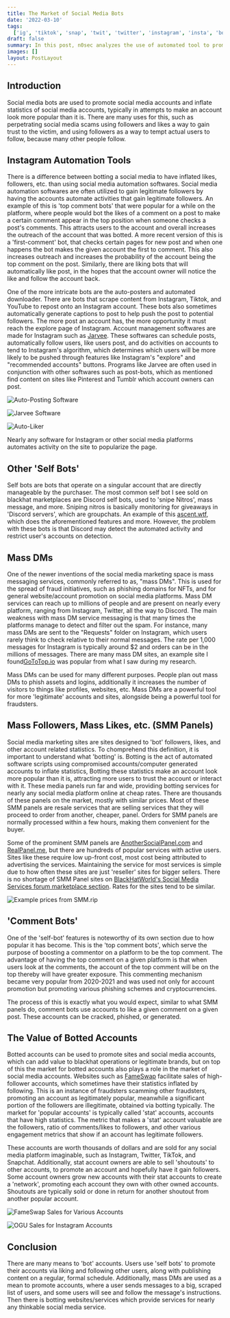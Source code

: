 ```yaml
---
title: The Market of Social Media Bots
date: '2022-03-10'
tags:
  ['ig', 'tiktok', 'snap', 'twit', 'twitter', 'instagram', 'insta', 'botting', 'sm botting', 'sm']
draft: false
summary: In this post, n0sec analyzes the use of automated tool to promote social media accounts. This includes automated like,following, etc. services. These have been on the market for a long time and for a quick TL:DR, its a lot of reselling.
images: []
layout: PostLayout
---
```


## Introduction

Social media bots are used to promote social media accounts and inflate statistics of social media accounts, typically in attempts to make an account look more popular than it is. There are many uses for this, such as perpetrating social media scams using followers and likes a way to gain trust to the victim, and using followers as a way to tempt actual users to follow, because many other people follow.

## Instagram Automation Tools

There is a difference between botting a social media to have inflated likes, followers, etc. than using social media automation softwares. Social media automation softwares are often utilized to gain legitimate followers by having the accounts automate activities that gain legitimate followers. An example of this is 'top comment bots' that were popular for a while on the platform, where people would bot the likes of a comment on a post to make a certain comment appear in the top position when someone checks a post's comments. This attracts users to the account and overall increases the outreach of the account that was botted. A more recent version of this is a 'first-comment' bot, that checks certain pages for new post and when one happens the bot makes the given account the first to comment. This also increases outreach and increases the probability of the account being the top comment on the post. Similarly, there are liking bots that will automatically like post, in the hopes that the account owner will notice the like and follow the account back.

One of the more intricate bots are the auto-posters and automated downloader. There are bots that scrape content from Instagram, Tiktok, and YouTube to repost onto an Instagram account. These bots also sometimes automatically generate captions to post to help push the post to potential followers. The more post an account has, the more opportunity it must reach the explore page of Instagram. Account management softwares are made for Instagram such as [Jarvee](https://jarvee.com). These softwares can schedule posts, automatically follow users, like users post, and do activities on accounts to tend to Instagram's algorithm, which determines which users will be more likely to be pushed through features like Instagram's "explore" and "recommended accounts" buttons. Programs like Jarvee are often used in conjunction with other softwares such as post-bots, which as mentioned find content on sites like Pinterest and Tumblr which account owners can post.

![Auto-Posting Software](/static/images/smm/autoposter.png)

![Jarvee Software](/static/images/smm/jarvee.png)

![Auto-Liker](/static/images/smm/postliker.png)

Nearly any software for Instagram or other social media platforms automates activity on the site to popularize the page.

## Other 'Self Bots'

Self bots are bots that operate on a singular account that are directly manageable by the purchaser. The most common self bot I see sold on blackhat marketplaces are Discord self bots, used to 'snipe Nitros', mass message, and more. Sniping nitros is basically monitoring for giveaways in 'Discord servers', which are groupchats. An example of this [ascent.wtf](https://ascend.wtf), which does the aforementioned features and more. However, the problem with these bots is that Discord may detect the automated activity and restrict user's accounts on detection.

## Mass DMs

One of the newer inventions of the social media marketing space is mass messaging services, commonly referred to as, "mass DMs". This is used for the spread of fraud initiatives, such as phishing domains for NFTs, and for general website/account promotion on social media platforms. Mass DM services can reach up to millions of people and are present on nearly every platform, ranging from Instagram, Twitter, all the way to Discord. The main weakness with mass DM service messaging is that many times the platforms manage to detect and filter out the spam. For instance, many mass DMs are sent to the "Requests" folder on Instagram, which users rarely think to check relative to their normal messages. The rate per 1,000 messages for Instagram is typically around \$2 and orders can be in the millions of messages. There are many mass DM sites, an example site I found[GoToTop.io](https://gototop.io/services) was popular from what I saw during my research.

Mass DMs can be used for many different purposes. People plan out mass DMs to phish assets and logins, additionally it increases the number of visitors to things like profiles, websites, etc. Mass DMs are a powerful tool for more 'legitimate' accounts and sites, alongside being a powerful tool for fraudsters.

## Mass Followers, Mass Likes, etc. (SMM Panels)

Social media marketing sites are sites designed to 'bot' followers, likes, and other account related statistics. To chomprehend this definition, it is important to understand what 'botting' is. Botting is the act of automated software scripts using compromised accounts/computer generated accounts to inflate statistics, Botting these statistics make an account look more popular than it is, attracting more users to trust the account or interact with it. These media panels run far and wide, providing botting services for nearly any social media platform online at cheap rates. There are thousands of these panels on the market, mostly with similar prices. Most of these SMM panels are resale services that are selling services that they will proceed to order from another, cheaper, panel. Orders for SMM panels are normally processed within a few hours, making them convenient for the buyer.

Some of the prominent SMM panels are [AnotherSocialPanel.com](https://anothersocialpanel.com/services) and [RealPanel.me](https://realpanel.me/), but there are hundreds of popular services with active users. Sites like these require low up-front cost, most cost being attributed to advertising the services. Maintaining the service for most services is simple due to how often these sites are just 'reseller' sites for bigger sellers. There is no shortage of SMM Panel sites on [BlackHatWorld's Social Media Services forum marketplace section](https://www.blackhatworld.com/forums/social-media.200/). Rates for the sites tend to be similar.

![Example prices from SMM.rip](/static/images/smm/smmrip.png)

## 'Comment Bots'

One of the 'self-bot' features is noteworthy of its own section due to how popular it has become. This is the 'top comment bots', which serve the purpose of boosting a commentor on a platform to be the top comment. The advantage of having the top comment on a given platform is that when users look at the comments, the account of the top comment will be on the top thereby will have greater exposure. This commenting mechanism became very popular from 2020-2021 and was used not only for account promotion but promoting various phishing schemes and cryptocurrencies.

The process of this is exactly what you would expect, similar to what SMM panels do, comment bots use accounts to like a given comment on a given post. These accounts can be cracked, phished, or generated.

## The Value of Botted Accounts

Botted accounts can be used to promote sites and social media accounts, which can add value to blackhat operations or legitimate brands, but on top of this the market for botted accounts also plays a role in the market of social media accounts. Websites such as [FameSwap](https://fameswap.com) facilitate sales of high-follower accounts, which sometimes have their statistics inflated by following. This is an instance of fraudsters scamming other fraudsters, promoting an account as legitimately popular, meanwhile a significant portion of the followers are illegitimate, obtained via botting typically. The market for 'popular accounts' is typically called 'stat' accounts, accounts that have high statistics. The metric that makes a 'stat' account valuable are the followers, ratio of comments/likes to followers, and other various engagement metrics that show if an account has legitimate followers.

These accounts are worth thousands of dollars and are sold for any social media platform imaginable, such as Instagram, Twitter, TikTok, and Snapchat. Additionally, stat account owners are able to sell 'shoutouts' to other accounts, to promote an account and hopefully have it gain followers. Some account owners grow new accounts with their stat accounts to create a 'network', promoting each account they own with other owned accounts. Shoutouts are typically sold or done in return for another shoutout from another popular account.

![FameSwap Sales for Various Accounts](/static/images/smm/fameswap.png)

![OGU Sales for Instagram Accounts](/static/images/smm/ogusales.png)

## Conclusion

There are many means to 'bot' accounts. Users use 'self bots' to promote their accounts via liking and following other users, along with publishing content on a regular, formal schedule. Additionally, mass DMs are used as a mean to promote accounts, where a user sends messages to a big, scraped list of users, and some users will see and follow the message's instructions. Then there is botting websites/services which provide services for nearly any thinkable social media service.
